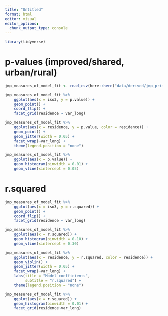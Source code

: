 ```yaml
---
title: "Untitled"
format: html
editor: visual
editor_options: 
  chunk_output_type: console
---
```


```r
library(tidyverse)
```

# p-values (improved/shared, urban/rural)

```r
jmp_measures_of_model_fit <- read_csv(here::here("data/derived/jmp_primary_indicator_estimates_measures_of_model_fit.csv"))

```

```r

jmp_measures_of_model_fit %>% 
    ggplot(aes(x = iso3, y = p.value)) +
    geom_point() +
    coord_flip() +
    facet_grid(residence ~ var_long) 

```

```r

jmp_measures_of_model_fit %>% 
    ggplot(aes(x = residence, y = p.value, color = residence)) +
    geom_point() + 
    geom_jitter(width = 0.05) +
    facet_wrap(~var_long) +
    theme(legend.position = "none")
```

```r

jmp_measures_of_model_fit %>% 
    ggplot(aes(x = p.value)) +
    geom_histogram(binwidth = 0.01) +
    geom_vline(xintercept = 0.05)

```

# r.squared

```r

jmp_measures_of_model_fit %>% 
    ggplot(aes(x = iso3, y = r.squared)) +
    geom_point() +
    coord_flip() +
    facet_grid(residence ~ var_long) 

```

```r
jmp_measures_of_model_fit %>% 
    ggplot(aes(x = r.squared)) +
    geom_histogram(binwidth = 0.10) +
    geom_vline(xintercept = 0.30)
```

```r

jmp_measures_of_model_fit %>% 
    ggplot(aes(x = residence, y = r.squared, color = residence)) +
    geom_violin() + 
    geom_jitter(width = 0.05) +
    facet_wrap(~var_long) +
    labs(title = "Model coefficients",
         subtitle = "r.squared") +
    theme(legend.position = "none")

```

```r

jmp_measures_of_model_fit %>% 
    ggplot(aes(x = r.squared)) +
    geom_histogram(binwidth = 0.01) +
    facet_grid(residence~var_long) 

```
